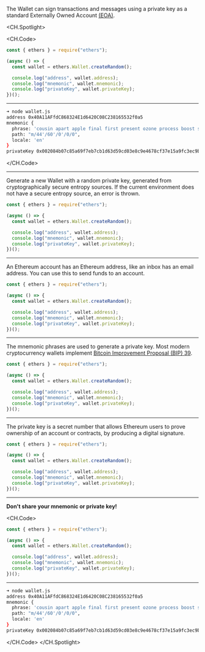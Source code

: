The Wallet can sign transactions and messages using a private key as a standard Externally Owned Account <ins>[(EOA)](https://ethereum.org/en/glossary/#eoa)</ins>.

<CH.Spotlight>

<CH.Code>

```js wallet.js
const { ethers } = require("ethers");

(async () => {
  const wallet = ethers.Wallet.createRandom();

  console.log("address", wallet.address);
  console.log("mnemonic", wallet.mnemonic);
  console.log("privateKey", wallet.privateKey);
})();
```

---

```sh output
➜ node wallet.js
address 0x40A11AFfdC868324E1d6420C08C238165532f0a5
mnemonic {
  phrase: 'cousin apart apple final first present ozone process boost sugar they drop',
  path: "m/44'/60'/0'/0/0",
  locale: 'en'
}
privateKey 0x002084b07c85a69f7eb7cb1d63d59cd03e8c9e4678cf37e15a9fc3ec9bf88df3
```

</CH.Code>

---

Generate a new Wallet with a random private key, generated from cryptographically secure entropy sources.
If the current environment does not have a secure entropy source, an error is thrown.

```js wallet.js focus=4
const { ethers } = require("ethers");

(async () => {
  const wallet = ethers.Wallet.createRandom();

  console.log("address", wallet.address);
  console.log("mnemonic", wallet.mnemonic);
  console.log("privateKey", wallet.privateKey);
})();
```

---

An Ethereum account has an Ethereum address, like an inbox has an email address. You can use this to send funds to an account.

```js wallet.js focus=6
const { ethers } = require("ethers");

(async () => {
  const wallet = ethers.Wallet.createRandom();

  console.log("address", wallet.address);
  console.log("mnemonic", wallet.mnemonic);
  console.log("privateKey", wallet.privateKey);
})();
```

---

The mnemonic phrases are used to generate a private key.
Most modern cryptocurrency wallets implement <ins>[Bitcoin Improvement Proposal (BIP) 39](https://github.com/bitcoin/bips/blob/master/bip-0039.mediawiki)</ins>.

```js wallet.js focus=7
const { ethers } = require("ethers");

(async () => {
  const wallet = ethers.Wallet.createRandom();

  console.log("address", wallet.address);
  console.log("mnemonic", wallet.mnemonic);
  console.log("privateKey", wallet.privateKey);
})();
```

---

The private key is a secret number that allows Ethereum users to prove ownership of an account or contracts, by producing a digital signature.

```js wallet.js focus=8
const { ethers } = require("ethers");

(async () => {
  const wallet = ethers.Wallet.createRandom();

  console.log("address", wallet.address);
  console.log("mnemonic", wallet.mnemonic);
  console.log("privateKey", wallet.privateKey);
})();
```

---

**Don't share your mnemonic or private key!**

<CH.Code>

```js wallet.js focus=7,8
const { ethers } = require("ethers");

(async () => {
  const wallet = ethers.Wallet.createRandom();

  console.log("address", wallet.address);
  console.log("mnemonic", wallet.mnemonic);
  console.log("privateKey", wallet.privateKey);
})();
```

---

```sh output focus=4,8
➜ node wallet.js
address 0x40A11AFfdC868324E1d6420C08C238165532f0a5
mnemonic {
  phrase: 'cousin apart apple final first present ozone process boost sugar they drop',
  path: "m/44'/60'/0'/0/0",
  locale: 'en'
}
privateKey 0x002084b07c85a69f7eb7cb1d63d59cd03e8c9e4678cf37e15a9fc3ec9bf88df3
```

</CH.Code>
</CH.Spotlight>
